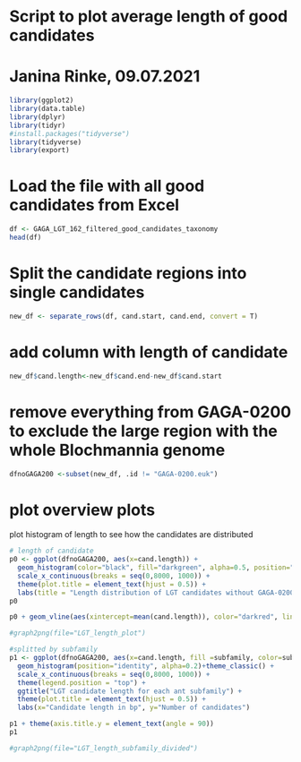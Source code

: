 # Script to plot average length of good candidates 
# Janina Rinke, 09.07.2021

```r
library(ggplot2)
library(data.table)
library(dplyr)
library(tidyr)
#install.packages("tidyverse")
library(tidyverse)
library(export)
```

# Load the file with all good candidates from Excel 
```r
df <- GAGA_LGT_162_filtered_good_candidates_taxonomy
head(df)
```

# Split the candidate regions into single candidates 
```r
new_df <- separate_rows(df, cand.start, cand.end, convert = T)
```


# add column with length of candidate

```r
new_df$cand.length<-new_df$cand.end-new_df$cand.start
```

# remove everything from GAGA-0200 to exclude the large region with the whole Blochmannia genome 
```r
dfnoGAGA200 <-subset(new_df, .id != "GAGA-0200.euk")
```

# plot overview plots
plot histogram of length to see how the candidates are distributed 
```r
# length of candidate
p0 <- ggplot(dfnoGAGA200, aes(x=cand.length)) +
  geom_histogram(color="black", fill="darkgreen", alpha=0.5, position="identity")+theme_classic()+
  scale_x_continuous(breaks = seq(0,8000, 1000)) +
  theme(plot.title = element_text(hjust = 0.5)) +
  labs(title = "Length distribution of LGT candidates without GAGA-0200", x="Candidate length in bp", y="Number of candidates")
p0

p0 + geom_vline(aes(xintercept=mean(cand.length)), color="darkred", linetype="dashed", size=1)

#graph2png(file="LGT_length_plot")
```


```r
#splitted by subfamily 
p1 <- ggplot(dfnoGAGA200, aes(x=cand.length, fill =subfamily, color=subfamily)) +
  geom_histogram(position="identity", alpha=0.2)+theme_classic() + 
  scale_x_continuous(breaks = seq(0,8000, 1000)) +
  theme(legend.position = "top") +
  ggtitle("LGT candidate length for each ant subfamily") +
  theme(plot.title = element_text(hjust = 0.5)) +
  labs(x="Candidate length in bp", y="Number of candidates")

p1 + theme(axis.title.y = element_text(angle = 90))
p1

#graph2png(file="LGT_length_subfamily_divided")
```
